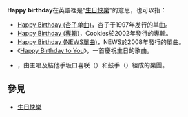 '''Happy birthday'''在英語裡是“[[生日快樂|生日快樂]]”的意思，也可以指：
* [[Happy_Birthday_(杏子单曲)|Happy Birthday (杏子单曲)]]，杏子于1997年发行的单曲。
* [[Happy_Birthday_(專輯)|Happy Birthday (專輯)]]，Cookies於2002年發行的專輯。
* [[Happy_Birthday_(NEWS單曲)|Happy Birthday (NEWS單曲)]]，NEWS於2008年發行的單曲。
* 《[[Happy_Birthday_to_You|Happy Birthday to You]]》，一首慶祝生日的歌曲。
* {{link-ja|HAPPY BIRTHDAY (日本樂團)|HAPPY BIRTHDAY (バンド)}}，由主唱及結他手坂口喜咲（{{lang|ja|きさ}}）和鼓手{{link-ja|あっこゴリラ|あっこゴリラ}}（{{lang|ja|あっこ}}）組成的樂團。

==參見==
*[[生日快樂|生日快樂]]

{{disambig|Cat=非中文名稱消歧義}}